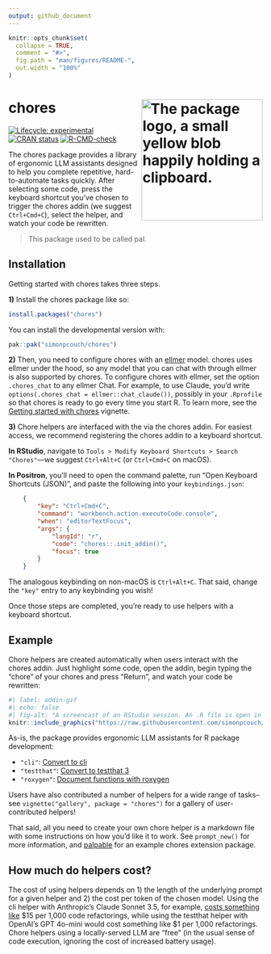 ```yaml
---
output: github_document
---
```


<!-- README.md is generated from README.Rmd. Please edit that file -->

```r
knitr::opts_chunk$set(
  collapse = TRUE,
  comment = "#>",
  fig.path = "man/figures/README-",
  out.width = "100%"
)
```

# chores <img src="man/figures/logo.png" align="right" height="240" alt="The package logo, a small yellow blob happily holding a clipboard." />

<!-- badges: start -->
[![Lifecycle: experimental](https://img.shields.io/badge/lifecycle-experimental-orange.svg)](https://lifecycle.r-lib.org/articles/stages.html#experimental)
[![CRAN status](https://www.r-pkg.org/badges/version/chores)](https://CRAN.R-project.org/package=chores)
[![R-CMD-check](https://github.com/simonpcouch/chores/actions/workflows/R-CMD-check.yaml/badge.svg)](https://github.com/simonpcouch/chores/actions/workflows/R-CMD-check.yaml)
<!-- badges: end -->

The chores package provides a library of ergonomic LLM assistants designed to help you complete repetitive, hard-to-automate tasks quickly. After selecting some code, press the keyboard shortcut you've chosen to trigger the chores addin (we suggest `Ctrl+Cmd+C`), select the helper, and watch your code be rewritten.

> This package used to be called pal.

## Installation

Getting started with chores takes three steps.

**1)** Install the chores package like so:

``` r
install.packages("chores")
```

You can install the developmental version with:

``` r
pak::pak("simonpcouch/chores")
```

**2)** Then, you need to configure chores with an [ellmer](https://ellmer.tidyverse.org/) model. chores uses ellmer under the hood, so any model that you can chat with through ellmer is also supported by chores. To configure chores with ellmer, set the option `.chores_chat` to any ellmer Chat. For example, to use Claude, you'd write `options(.chores_chat = ellmer::chat_claude())`, possibly in your `.Rprofile` so that chores is ready to go every time you start R. To learn more, see the [Getting started with chores](https://simonpcouch.github.io/chores/articles/chores.html) vignette.

**3)** Chore helpers are interfaced with the via the chores addin. For easiest access, we recommend registering the chores addin to a keyboard shortcut.

**In RStudio**, navigate to `Tools > Modify Keyboard Shortcuts > Search "Chores"`---we suggest `Ctrl+Alt+C` (or `Ctrl+Cmd+C` on macOS).

**In Positron**, you'll need to open the command palette, run "Open Keyboard Shortcuts (JSON)", and paste the following into your `keybindings.json`:

```json
    {
        "key": "Ctrl+Cmd+C",
        "command": "workbench.action.executeCode.console",
        "when": "editorTextFocus",
        "args": {
            "langId": "r",
            "code": "chores::.init_addin()",
            "focus": true
        }
    }
```

The analogous keybinding on non-macOS is `Ctrl+Alt+C`. That said, change the `"key"` entry to any keybinding you wish!

Once those steps are completed, you're ready to use helpers with a keyboard shortcut.

## Example

Chore helpers are created automatically when users interact with the chores addin. Just highlight some code, open the addin, begin typing the "chore" of your chores and press "Return", and watch your code be rewritten:

```r
#| label: addin-gif
#| echo: false
#| fig-alt: "A screencast of an RStudio session. An .R file is open in the editor with a function definition. The user selects various subsets of the function and, after selecting from a dropdown menu, the helper assistant converts erroring code and drafts function documentation."
knitr::include_graphics("https://raw.githubusercontent.com/simonpcouch/chores/refs/heads/main/inst/figs/addin.gif")
```

As-is, the package provides ergonomic LLM assistants for R package development:

* `"cli"`: [Convert to cli](https://simonpcouch.github.io/chores/reference/cli_helper.html)
* `"testthat"`: [Convert to testthat 3](https://simonpcouch.github.io/chores/reference/testthat_helper.html)
* `"roxygen"`: [Document functions with roxygen](https://simonpcouch.github.io/chores/reference/roxygen_helper.html)

Users have also contributed a number of helpers for a wide range of tasks--see `vignette("gallery", package = "chores")` for a gallery of user-contributed helpers!

That said, all you need to create your own chore helper is a markdown file with some instructions on how you'd like it to work. See `prompt_new()` for more information, and [palpable](https://github.com/simonpcouch/palpable) for an example chores extension package.

## How much do helpers cost?

The cost of using helpers depends on 1) the length of the underlying prompt for a given helper and 2) the cost per token of the chosen model. Using the cli helper with Anthropic's Claude Sonnet 3.5, for example, [costs something like](https://simonpcouch.github.io/chores/reference/cli_helper.html#cost) \$15 per 1,000 code refactorings, while using the testthat helper with OpenAI's GPT 4o-mini would cost something like \$1 per 1,000 refactorings. Chore helpers using a locally-served LLM are "free" (in the usual sense of code execution, ignoring the cost of increased battery usage).
